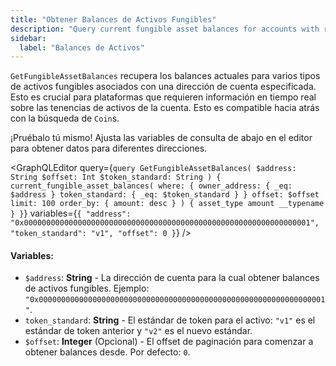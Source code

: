 ```yaml
---
title: "Obtener Balances de Activos Fungibles"
description: "Query current fungible asset balances for accounts with real-time holdings data and backwards compatibility for coins"
sidebar:
  label: "Balances de Activos"
---
```




`GetFungibleAssetBalances` recupera los balances actuales para varios tipos de activos fungibles asociados con una dirección de cuenta especificada. Esto es crucial para plataformas que requieren información en tiempo real sobre las tenencias de activos de la cuenta. Esto es compatible hacia atrás con la búsqueda de `Coin`s.

<Aside type="note">
  ¡Pruébalo tú mismo! Ajusta las variables de consulta de abajo en el editor para obtener datos para diferentes direcciones.
</Aside>

<GraphQLEditor
  query={`query GetFungibleAssetBalances(
  $address: String
  $offset: Int
  $token_standard: String
) {
  current_fungible_asset_balances(
    where: {
      owner_address: { _eq: $address }
      token_standard: { _eq: $token_standard }
    }
    offset: $offset
    limit: 100
    order_by: { amount: desc }
  ) {
    asset_type
    amount
    __typename
  }
}`}
  variables={`{
  "address": "0x0000000000000000000000000000000000000000000000000000000000000001",
  "token_standard": "v1",
  "offset": 0
}`}
/>

#### Variables:

- `$address`: **String** - La dirección de cuenta para la cual obtener balances de activos fungibles. Ejemplo: `"0x0000000000000000000000000000000000000000000000000000000000000001"`.
- `token_standard`: **String** - El estándar de token para el activo: `"v1"` es el estándar de token anterior y `"v2"` es el nuevo estándar.
- `$offset`: **Integer** (Opcional) - El offset de paginación para comenzar a obtener balances desde. Por defecto: `0`.
